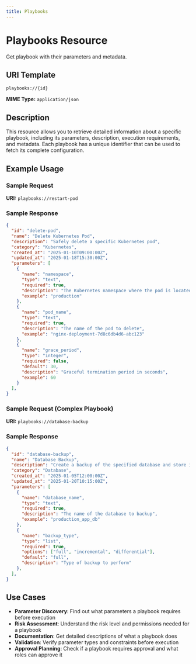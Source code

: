 ```yaml
---
title: Playbooks
---
```


# Playbooks Resource

Get playbook with their parameters and metadata.

## URI Template

`playbooks://{id}`

**MIME Type:** `application/json`

## Description

This resource allows you to retrieve detailed information about a specific playbook, including its parameters, description, execution requirements, and metadata. Each playbook has a unique identifier that can be used to fetch its complete configuration.

## Example Usage

### Sample Request

**URI:** `playbooks://restart-pod`

### Sample Response

```json
{
  "id": "delete-pod",
  "name": "Delete Kubernetes Pod",
  "description": "Safely delete a specific Kubernetes pod",
  "category": "Kubernetes",
  "created_at": "2025-01-10T09:00:00Z",
  "updated_at": "2025-01-18T15:30:00Z",
  "parameters": [
    {
      "name": "namespace",
      "type": "text",
      "required": true,
      "description": "The Kubernetes namespace where the pod is located",
      "example": "production"
    },
    {
      "name": "pod_name",
      "type": "text",
      "required": true,
      "description": "The name of the pod to delete",
      "example": "nginx-deployment-7d8c6db4d6-abc123"
    },
    {
      "name": "grace_period",
      "type": "integer",
      "required": false,
      "default": 30,
      "description": "Graceful termination period in seconds",
      "example": 60
    }
  ],
}
```

### Sample Request (Complex Playbook)

**URI:** `playbooks://database-backup`

### Sample Response

```json
{
  "id": "database-backup",
  "name": "Database Backup",
  "description": "Create a backup of the specified database and store it in the configured backup location",
  "category": "Database",
  "created_at": "2025-01-05T12:00:00Z",
  "updated_at": "2025-01-20T10:15:00Z",
  "parameters": [
    {
      "name": "database_name",
      "type": "text",
      "required": true,
      "description": "The name of the database to backup",
      "example": "production_app_db"
    },
    {
      "name": "backup_type",
      "type": "list",
      "required": true,
      "options": ["full", "incremental", "differential"],
      "default": "full",
      "description": "Type of backup to perform"
    },
  ],
}
```

## Use Cases

- **Parameter Discovery**: Find out what parameters a playbook requires before execution
- **Risk Assessment**: Understand the risk level and permissions needed for a playbook
- **Documentation**: Get detailed descriptions of what a playbook does
- **Validation**: Verify parameter types and constraints before execution
- **Approval Planning**: Check if a playbook requires approval and what roles can approve it
